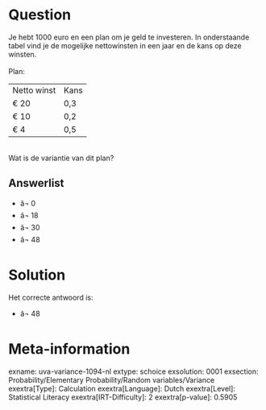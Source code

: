 Question
========

Je hebt 1000 euro en een plan om je geld te investeren. In onderstaande
tabel vind je de mogelijke nettowinsten in een jaar en de kans op deze
winsten.\
\
Plan:\

  ------------- ------
  Netto winst   Kans
  € 20          0,3
  € 10          0,2
  € 4           0,5
  ------------- ------

\
Wat is de variantie van dit plan?


Answerlist
----------

* â¬ 0
* â¬ 18
* â¬ 30
* â¬ 48

Solution
========

Het correcte antwoord is: 

* â¬ 48

Meta-information
================
exname: uva-variance-1094-nl
extype: schoice
exsolution: 0001
exsection: Probability/Elementary Probability/Random variables/Variance
exextra[Type]: Calculation
exextra[Language]: Dutch
exextra[Level]: Statistical Literacy
exextra[IRT-Difficulty]: 2
exextra[p-value]: 0.5905
